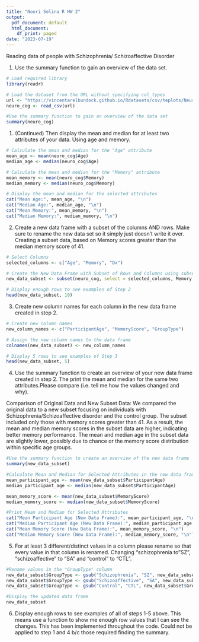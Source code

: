```yaml
---
title: "Noori Selina R HW 2"
output:
  pdf_document: default
  html_document:
    df_print: paged
date: "2023-07-19"
---
```

Reading data of people with Schizophrenia/ Schizoaffective Disorder

1. Use the summary function to gain an overview of the data set. 
```r
# Load required library
library(readr)

# Load the dataset from the URL without specifying col_types
url <- "https://vincentarelbundock.github.io/Rdatasets/csv/heplots/NeuroCog.csv"
neuro_cog <- read_csv(url)

#Use the summary function to gain an overview of the data set
summary(neuro_cog)
```
1. (Continued) Then display the mean and median for at least two attributes of your data. Using age and memory. 
```r
# Calculate the mean and median for the "Age" attribute
mean_age <- mean(neuro_cog$Age)
median_age <- median(neuro_cog$Age)

# Calculate the mean and median for the "Memory" attribute
mean_memory <- mean(neuro_cog$Memory)
median_memory <- median(neuro_cog$Memory)

# Display the mean and median for the selected attributes
cat("Mean Age:", mean_age, "\n")
cat("Median Age:", median_age, "\n")
cat("Mean Memory:", mean_memory, "\n")
cat("Median Memory:", median_memory, "\n")
```
2. Create a new data frame with a subset of the columns AND rows.  Make sure to rename the new data set so it simply just doesn’t write it over.
Creating a subset data, based on Memory scores greater than the median memory score of 41. 
```r
# Select Columns
selected_columns <- c("Age", "Memory", "Dx")

# Create the New Data Frame with Subset of Rows and Columns using subset()
new_data_subset <- subset(neuro_cog, select = selected_columns, Memory > 41)

# Display enough rows to see examples of Step 2
head(new_data_subset, 10)
```

3. Create new column names for each column in the new data frame created in step 2. 
```r
# Create new column names
new_column_names <- c("ParticipantAge", "MemoryScore", "GroupType")

# Assign the new column names to the data frame
colnames(new_data_subset) <- new_column_names

# Display 5 rows to see examples of Step 3
head(new_data_subset, 5)
```

4. Use the summary function to create an overview of your new data frame created in step 2.  The print the mean and median for the same two attributes.Please compare (i.e. tell me how the values changed and why).

Comparison of Original Data and New Subset Data:
We compared the original data to a new subset focusing on individuals with Schizophrenia/Schizoaffective disorder and the control group. The subset included only those with memory scores greater than 41. As a result, the mean and median memory scores in the subset data are higher, indicating better memory performance. The mean and median age in the subset data are slightly lower, possibly due to chance or the memory score distribution within specific age groups.
```r
#Use the summary function to create an overview of the new data frame
summary(new_data_subset)

#Calculate Mean and Median for Selected Attributes in the new data frame
mean_participant_age <- mean(new_data_subset$ParticipantAge)
median_participant_age <- median(new_data_subset$ParticipantAge)

mean_memory_score <- mean(new_data_subset$MemoryScore)
median_memory_score <- median(new_data_subset$MemoryScore)

#Print Mean and Median for Selected Attributes
cat("Mean Participant Age (New Data Frame):", mean_participant_age, "\n")
cat("Median Participant Age (New Data Frame):", median_participant_age, "\n")
cat("Mean Memory Score (New Data Frame):", mean_memory_score, "\n")
cat("Median Memory Score (New Data Frame):", median_memory_score, "\n")
```

5. For at least 3 different/distinct values in a column please rename so that every value in that column is renamed. Changing "schizophrenia to "SZ", "schizoaffective" to "SA" and "control" to "CTL".
```r
#Rename values in the "GroupType" column
new_data_subset$GroupType <- gsub("Schizophrenia", "SZ", new_data_subset$GroupType)
new_data_subset$GroupType <- gsub("Schizoaffective", "SA", new_data_subset$GroupType)
new_data_subset$GroupType <- gsub("Control", "CTL", new_data_subset$GroupType)

#Display the updated data frame
new_data_subset
```
6. Display enough rows to see examples of all of steps 1-5 above.  This means use a function to show me enough row values that I can see the changes. This has been implemented throughout the code. Could not be applied to step 1 and 4 b/c those required finding the summary. 


